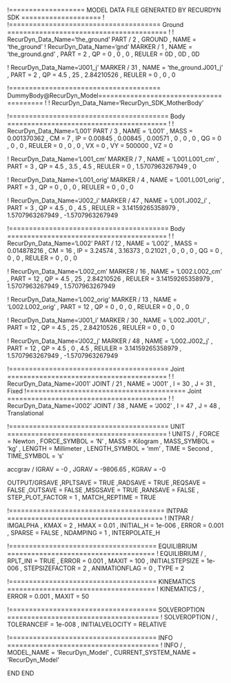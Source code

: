 ﻿!=================== MODEL DATA FILE GENERATED BY RECURDYN SDK ====================
!
!====================================== Ground ========================================
!
!                         RecurDyn_Data_Name='the_ground'
PART / 2 , GROUND
, NAME = 'the_ground'
!                         RecurDyn_Data_Name='gnd'
MARKER / 1
, NAME = 'the_ground.gnd'
, PART = 2
, QP = 0 , 0 , 0
, REULER = 0D , 0D , 0D
 
 


!                         RecurDyn_Data_Name='J001_j'
MARKER / 31
, NAME = 'the_ground.J001_j'
, PART = 2
, QP = 4.5 , 25 , 2.84210526
, REULER = 0 , 0 , 0
 
 
!====================================== DummyBody@RecurDyn_Model========================================
!
!                         RecurDyn_Data_Name='RecurDyn_SDK_MotherBody'


!======================================== Body ========================================
!
!                         RecurDyn_Data_Name='L001'
PART / 3
, NAME = 'L001'
, MASS = 0.001370362
, CM = 7
, IP = 0.00845 , 0.00845 , 0.00571
, 0 , 0 , 0
, QG = 0 , 0 , 0
, REULER = 0 , 0 , 0
, VX = 0
, VY = 500000
, VZ = 0
 
 
!                         RecurDyn_Data_Name='L001_cm'
MARKER / 7
, NAME = 'L001.L001_cm'
, PART = 3
, QP = 4.5 , 3.5 , 4.5
, REULER = 0 , 1.5707963267949 , 0
 
 
!                         RecurDyn_Data_Name='L001_orig'
MARKER / 4
, NAME = 'L001.L001_orig'
, PART = 3
, QP = 0 , 0 , 0
, REULER = 0 , 0 , 0
 
 
!                         RecurDyn_Data_Name='J002_i'
MARKER / 47
, NAME = 'L001.J002_i'
, PART = 3
, QP = 4.5 , 0 , 4.5
, REULER = 3.14159265358979 , 1.5707963267949 , -1.5707963267949
 
 
!======================================== Body ========================================
!
!                         RecurDyn_Data_Name='L002'
PART / 12
, NAME = 'L002'
, MASS = 0.014878216
, CM = 16
, IP = 3.24574 , 3.16373 , 0.21021
, 0 , 0 , 0
, QG = 0 , 0 , 0
, REULER = 0 , 0 , 0
 
 
!                         RecurDyn_Data_Name='L002_cm'
MARKER / 16
, NAME = 'L002.L002_cm'
, PART = 12
, QP = 4.5 , 25 , 2.84210526
, REULER = 3.14159265358979 , 1.5707963267949 , 1.5707963267949
 
 
!                         RecurDyn_Data_Name='L002_orig'
MARKER / 13
, NAME = 'L002.L002_orig'
, PART = 12
, QP = 0 , 0 , 0
, REULER = 0 , 0 , 0
 
 
!                         RecurDyn_Data_Name='J001_i'
MARKER / 30
, NAME = 'L002.J001_i'
, PART = 12
, QP = 4.5 , 25 , 2.84210526
, REULER = 0 , 0 , 0
 
 
!                         RecurDyn_Data_Name='J002_j'
MARKER / 48
, NAME = 'L002.J002_j'
, PART = 12
, QP = 4.5 , 0 , 4.5
, REULER = 3.14159265358979 , 1.5707963267949 , -1.5707963267949
 
 
!======================================== Joint ========================================
!
!                         RecurDyn_Data_Name='J001'
JOINT / 21
, NAME = 'J001'
, I = 30
, J = 31
, Fixed
!======================================== Joint ========================================
!
!                         RecurDyn_Data_Name='J002'
JOINT / 38
, NAME = 'J002'
, I = 47
, J = 48
, Translational
 
 
!======================================== UNIT ========================================
!
UNITS / 
, FORCE = Newton
, FORCE_SYMBOL = 'N'
, MASS = Kilogram
, MASS_SYMBOL = 'kg'
, LENGTH = Millimeter
, LENGTH_SYMBOL = 'mm'
, TIME = Second
, TIME_SYMBOL = 's'


accgrav /  IGRAV = -0
, JGRAV = -9806.65
, KGRAV = -0


OUTPUT/GRSAVE
,RPLTSAVE = TRUE
,RADSAVE = TRUE
,REQSAVE = FALSE
,OUTSAVE = FALSE
,MSGSAVE = TRUE
,RANSAVE = FALSE
, STEP_PLOT_FACTOR = 1
, MATCH_REPTIME = TRUE


!======================================= INTPAR =======================================
!
INTPAR / IMGALPHA
, KMAX = 2
, HMAX = 0.01
, INITIAL_H = 1e-006
, ERROR = 0.001
, SPARSE = FALSE
, NDAMPING = 1
, INTERPOLATE_H


!===================================== EQUILIBRIUM =====================================
!
EQUILIBRIUM /
, RPLT_INI = TRUE
, ERROR = 0.001
, MAXIT = 100
, INITIALSTEPSIZE = 1e-006
, STEPSIZEFACTOR = 2
, ANIMATIONFLAG = 0
, TYPE = 2


!===================================== KINEMATICS =====================================
!
KINEMATICS /
, ERROR = 0.001
, MAXIT = 50




!===================================== SOLVEROPTION ======================================
!
SOLVEROPTION /
, TOLERANCEIF  = 1e-008
, INITIALVELOCITY  = RELATIVE


!===================================== INFO ======================================
!
INFO /
, MODEL_NAME = 'RecurDyn_Model'
, CURRENT_SYSTEM_NAME = 'RecurDyn_Model'


END
END

